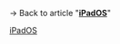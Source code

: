 {{LPR
|article=iPadOS
|latest release version=15.6 beta<ref>{{cite news|url=https://www.macrumors.com/2022/05/18/apple-seeds-ios-15-6-beta-1-to-developers/|title=Apple Seeds First Betas of iOS 15.6 and iPadOS 15.6 to Developers|website=[[MacRumors]]|last=Clover|first=Juli|date=May 18, 2022|access-date=May 18, 2022}}</ref> (19G5027e)<ref>{{cite web|url=https://developer.apple.com/news/releases/?id=05182022c|title=iPadOS 15.6 beta (19G5027e) - Releases - Apple Developer|website=Apple Developer|publisher=[[Apple Inc.]]|date=May 18, 2022|access-date=May 18, 2022}}</ref>
|latest release date={{Start date and age|2022|5|18}}
}}
<noinclude>
{{Template reference list}}
[[Category:Latest preview software release templates|iPadOS]]
→ Back to article "'''[[iPadOS]]'''"
</noinclude>